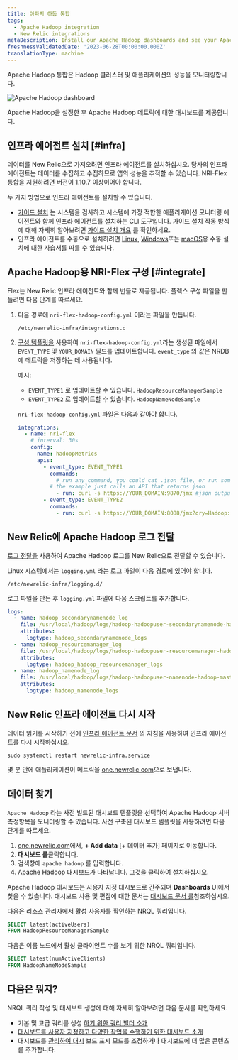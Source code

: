 ```yaml
---
title: 아파치 하둡 통합
tags:
  - Apache Hadoop integration
  - New Relic integrations
metaDescription: Install our Apache Hadoop dashboards and see your Apache Hadoop  data in New Relic.
freshnessValidatedDate: '2023-06-28T00:00:00.000Z'
translationType: machine
---
```



Apache Hadoop 통합은 Hadoop 클러스터 및 애플리케이션의 성능을 모니터링합니다.

<img
  title="Apache Hadoop dashboard"
  alt="Apache Hadoop dashboard"
  src={infrastructureApacheHadoopDashboard}
/>

<figcaption>
  Apache Hadoop을 설정한 후 Apache Hadoop 메트릭에 대한 대시보드를 제공합니다.
</figcaption>

## 인프라 에이전트 설치 [#infra]

데이터를 New Relic으로 가져오려면 인프라 에이전트를 설치하십시오. 당사의 인프라 에이전트는 데이터를 수집하고 수집하므로 앱의 성능을 추적할 수 있습니다. NRI-Flex 통합을 지원하려면 버전이 1.10.7 이상이어야 합니다.

두 가지 방법으로 인프라 에이전트를 설치할 수 있습니다.

* [가이드 설치](https://one.newrelic.com/nr1-core?state=4f81feab-35f7-e97e-9903-52510f8542bd) 는 시스템을 검사하고 시스템에 가장 적합한 애플리케이션 모니터링 에이전트와 함께 인프라 에이전트를 설치하는 CLI 도구입니다. 가이드 설치 작동 방식에 대해 자세히 알아보려면 [가이드 설치 개요](/docs/infrastructure/host-integrations/installation/new-relic-guided-install-overview) 를 확인하세요.
* 인프라 에이전트를 수동으로 설치하려면 [Linux](/docs/infrastructure/install-infrastructure-agent/linux-installation/install-infrastructure-monitoring-agent-linux), [Windows](/docs/infrastructure/install-infrastructure-agent/windows-installation/install-infrastructure-monitoring-agent-windows/)또는 [macOS](/docs/infrastructure/install-infrastructure-agent/macos-installation/install-infrastructure-monitoring-agent-macos/)용 수동 설치에 대한 자습서를 따를 수 있습니다.

## Apache Hadoop용 NRI-Flex 구성 [#integrate]

Flex는 New Relic 인프라 에이전트와 함께 번들로 제공됩니다. 플렉스 구성 파일을 만들려면 다음 단계를 따르세요.

1. 다음 경로에 `nri-flex-hadoop-config.yml` 이라는 파일을 만듭니다.

   ```shell
   /etc/newrelic-infra/integrations.d
   ```

2. [구성 템플릿을](https://github.com/newrelic/nri-flex/blob/master/examples/json-read-cmd-example.yml) 사용하여 `nri-flex-hadoop-config.yml`라는 생성된 파일에서 `EVENT_TYPE` 및 `YOUR_DOMAIN` 필드를 업데이트합니다. `event_type` 의 값은 NRDB에 메트릭을 저장하는 데 사용됩니다.

   예시:

   * `EVENT_TYPE1` 로 업데이트할 수 있습니다. `HadoopResourceManagerSample`
   * `EVENT_TYPE2` 로 업데이트할 수 있습니다. `HadoopNameNodeSample`

   `nri-flex-hadoop-config.yml` 파일은 다음과 같아야 합니다.

   ```yml
   integrations:
     - name: nri-flex
       # interval: 30s
       config:
         name: hadoopMetrics
         apis:
           - event_type: EVENT_TYPE1
             commands: 
               # run any command, you could cat .json file, or run some commands that produce a json output
             # the example just calls an API that returns json
               - run: curl -s https://YOUR_DOMAIN:9870/jmx #json output is retrieved from this command
           - event_type: EVENT_TYPE2
             commands: 
               - run: curl -s https://YOUR_DOMAIN:8088/jmx?qry=Hadoop:*
   ```

## New Relic에 Apache Hadoop 로그 전달

[로그 전달을](/docs/logs/forward-logs/forward-your-logs-using-infrastructure-agent/) 사용하여 Apache Hadoop 로그를 New Relic으로 전달할 수 있습니다.

Linux 시스템에서는 `logging.yml` 라는 로그 파일이 다음 경로에 있어야 합니다.

```shell
/etc/newrelic-infra/logging.d/
```

로그 파일을 만든 후 `logging.yml` 파일에 다음 스크립트를 추가합니다.

```yml
logs:
  - name: hadoop_secondarynamenode_log
    file: /usr/local/hadoop/logs/hadoop-hadoopuser-secondarynamenode-hadoop-master.log
    attributes:
      logtype: hadoop_secondarynamenode_logs
  - name: hadoop_resourcemanager_log
    file: /usr/local/hadoop/logs/hadoop-hadoopuser-resourcemanager-hadoop-master.log
    attributes:
      logtype: hadoop_hadoop_resourcemanager_logs
  - name: hadoop_namenode_log
    file: /usr/local/hadoop/logs/hadoop-hadoopuser-namenode-hadoop-master.log
    attributes:
      logtype: hadoop_namenode_logs
```

## New Relic 인프라 에이전트 다시 시작

데이터 읽기를 시작하기 전에 [인프라 에이전트 문서](/docs/infrastructure/install-infrastructure-agent/manage-your-agent/start-stop-restart-infrastructure-agent/) 의 지침을 사용하여 인프라 에이전트를 다시 시작하십시오.

```shell
sudo systemctl restart newrelic-infra.service
```

몇 분 안에 애플리케이션이 메트릭을 [one.newrelic.com](https://one.newrelic.com)으로 보냅니다.

## 데이터 찾기

`Apache Hadoop` 라는 사전 빌드된 대시보드 템플릿을 선택하여 Apache Hadoop 서버 측정항목을 모니터링할 수 있습니다. 사전 구축된 대시보드 템플릿을 사용하려면 다음 단계를 따르세요.

1. [one.newrelic.com](https://one.newrelic.com)에서, **+ Add data** \[+ 데이터 추가] 페이지로 이동합니다.
2. **대시보드 를**클릭합니다.
3. 검색창에 `apache hadoop` 를 입력합니다.
4. Apache Hadoop 대시보드가 나타납니다. 그것을 클릭하여 설치하십시오.

Apache Hadoop 대시보드는 사용자 지정 대시보드로 간주되며 **Dashboards** UI에서 찾을 수 있습니다. 대시보드 사용 및 편집에 대한 문서는 [대시보드 문서 를](/docs/query-your-data/explore-query-data/dashboards/introduction-dashboards)참조하십시오.

다음은 리소스 관리자에서 활성 사용자를 확인하는 NRQL 쿼리입니다.

```sql
SELECT latest(activeUsers) 
FROM HadoopResourceManagerSample
```

다음은 이름 노드에서 활성 클라이언트 수를 보기 위한 NRQL 쿼리입니다.

```sql
SELECT latest(numActiveClients) 
FROM HadoopNameNodeSample
```

## 다음은 뭐지?

NRQL 쿼리 작성 및 대시보드 생성에 대해 자세히 알아보려면 다음 문서를 확인하세요.

* 기본 및 고급 쿼리를 생성 [하기 위한 쿼리 빌더 소개](/docs/query-your-data/explore-query-data/query-builder/introduction-query-builder)
* [대시보드를 사용자 지정하고 다양한 작업을 수행하기 위한 대시보드 소개](/docs/query-your-data/explore-query-data/dashboards/introduction-dashboards)
* 대시보드를 [관리하여 대시](/docs/query-your-data/explore-query-data/dashboards/manage-your-dashboard) 보드 표시 모드를 조정하거나 대시보드에 더 많은 콘텐츠를 추가합니다.